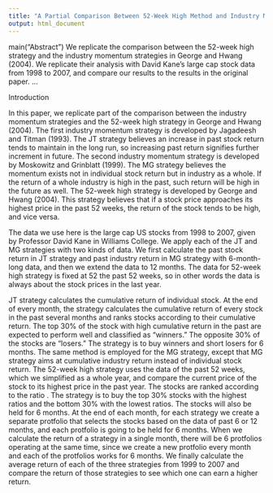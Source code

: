 ```yaml
---
title: "A Partial Comparison Between 52-Week High Method and Industry Momentum Method"
output: html_document
---
```


main("Abstract")
We replicate the comparison between the 52-week high strategy and the industry momentum strategies in George and Hwang (2004). We replicate their analysis with David Kane's large cap stock data from 1998 to 2007, and compare our results to the results in the original paper. ...

Introduction

In this paper, we replicate part of the comparison between the industry momentum strategies and the 52-week high strategy in George and Hwang (2004). The first industry momentum strategy is developed by Jagadeesh and Titman (1993). The JT strategy believes an increase in past stock return tends to maintain in the long run, so increasing past return signifies further increment in future. The second industry momentum strategy is developed by Moskowitz and Grinblatt (1999). The MG strategy believes the momentum exists not in individual stock return but in industry as a whole. If the return of a whole industry is high in the past, such return will be high in the future as well. The 52-week high strategy is developed by George and Hwang (2004). This strategy believes that if a stock price approaches its highest price in the past 52 weeks, the return of the stock tends to be high, and vice versa.

The data we use here is the large cap US stocks from 1998 to 2007, given by Professor David Kane in Williams College. We apply each of the JT and MG strategies with two kinds of data. We first calculate the past stock return in JT strategy and past industry return in MG strategy with 6-month-long data, and then we extend the data to 12 months.
The data for 52-week high strategy is fixed at 52 the past 52 weeks, so in other words the data is always about the stock prices in the last year.

JT strategy calculates the cumulative return of individual stock. At the end of every month, the strategy calculates the cumulative return of every stock in the past several months and ranks stocks according to their cumulative return. The top 30% of the stock with high cumulative return in the past are expected to perform well and classified as "winners." The opposite 30% of the stocks are "losers." The strategy is to buy winners and short losers for 6 months. The same method is employed for the MG strategy, except that MG strategy aims at cumulative industry return instead of individual stock return. The 52-week high strategy uses the data of the past 52 weeks, which we simplified as a whole year, and compare the current price of the stock to its highest price in the past year. The stocks are ranked according to the ratio \frac{current.price}{highest.price}. The strategy is to buy the top 30% stocks with the highest ratios and the bottom 30% with the lowest ratios. The stocks will also be held for 6 months. At the end of each month, for each strategy we create a separate protfolio that selects the stocks based on the data of past 6 or 12 months, and each protfolio is going to be held for 6 months. When we calculate the return of a strategy in a single month, there will be 6 protfolios operating at the same time, since we create a new protfolio every month and each of the protfolios works for 6 months. We finally calculate the average return of each of the three strategies from 1999 to 2007 and compare the return of those strategies to see which one can earn a higher return.